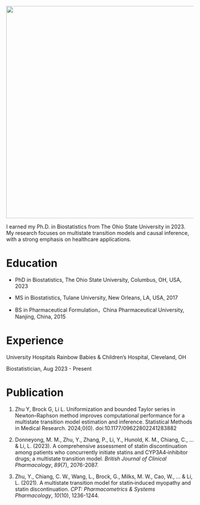 ![](img/main.jpeg){fig-align="center" width="571"}

<div>

I earned my Ph.D. in Biostatistics from The Ohio State University in 2023. My research focuses on multistate transition models and causal inference, with a strong emphasis on healthcare applications.

</div>

# Education

-   PhD in Biostatistics, The Ohio State University, Columbus, OH, USA, 2023

-   MS in Biostatistics, Tulane University, New Orleans, LA, USA, 2017

-   BS in Pharmaceutical Formulation，China Pharmaceutical University, Nanjing, China, 2015

# Experience

University Hospitals Rainbow Babies & Children's Hospital, Cleveland, OH

Biostatistician, Aug 2023 - Present

# Publication

1.  Zhu Y, Brock G, Li L. Uniformization and bounded Taylor series in Newton--Raphson method improves computational performance for a multistate transition model estimation and inference. Statistical Methods in Medical Research. 2024;0(0). doi:10.1177/09622802241283882

2.  Donneyong, M. M., Zhu, Y., Zhang, P., Li, Y., Hunold, K. M., Chiang, C., \... & Li, L. (2023). A comprehensive assessment of statin discontinuation among patients who concurrently initiate statins and CYP3A4‐inhibitor drugs; a multistate transition model. *British Journal of Clinical Pharmacology*, *89*(7), 2076-2087.

3.  Zhu, Y., Chiang, C. W., Wang, L., Brock, G., Milks, M. W., Cao, W., \... & Li, L. (2021). A multistate transition model for statin‐induced myopathy and statin discontinuation. *CPT: Pharmacometrics & Systems Pharmacology*, *10*(10), 1236-1244.
